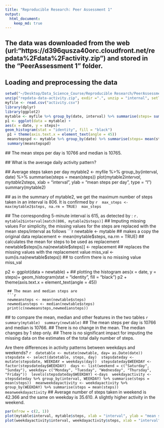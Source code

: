```yaml
---
title: "Reproducible Research: Peer Assessment 1"
output: 
  html_document:
    keep_md: true
---
```

## The data was downloaded from the web (url:"https://d396qusza40orc.cloudfront.net/repdata%2Fdata%2Factivity.zip") and stored in the "PeerAssessment 1" folder. 

## Loading and preprocessing the data
```r
setwd("~/Desktop/Data_Science_Course/Reproducible Research/PeerAssessment 1")
unzip("repdata-data-activity.zip", exdir =".", unzip = "internal", setTimes = TRUE)
myfile <- read.csv("activity.csv")
library(dplyr) 
library(ggplot2)
mytable <- myfile %>% group_by(date, interval) %>% summarise(steps= sum(steps))
p1 <- ggplot(data = mytable) + 
aes(x = date, y = steps)+
geom_histogram(stat = "identity", fill = "black")
 p1 + theme(axis.text.x = element_text(angle = 45))
 meanstepspd <- mytable %>% group_by(date) %>% summarise(steps= mean(steps))
 summary(meanstepspd)
 ```
 ## The mean steps per day is 10766 and median is 10765. 
 
 ## What is the average daily activity pattern?
 
 ## Average steps taken per day 
 mytable2 <- myfile %>% group_by(interval, date) %>% summarise(steps = mean(steps))
 plot(mytable2$interval, mytable2$steps, xlab = "interval", ylab = "mean steps per day",  type = "l")
 summary(mytable2)
 
 ##  as in the summary of mytable2, we get the maximum number of steps taken in an interval is 806. It is confirmed by 
 ```r
 max_steps <- max(mytable2$steps, na.rm = TRUE)
 max_steps
 ```
 
 ## The corresponding 5-minute interval is 615, as detected by :
 ```r.
 mytable2$interval[match(806, mytable2$steps)]
 ```
 ## Imputing missing values
For simplicity, the missing values for the steps are replaced with the mean steps/interval as follows
 ```r
 newtable <- mytable ## makes a copy the original data
 replacement <- mean(mytable$steps, na.rm = TRUE) ## calculates the mean for steps to be used as replacement
 newtable$steps[is.na(newtable$steps)] <- replacement ## replaces the missing values with the replacement value
 miss_val <- sum(is.na(newtable$steps))  ## to confirm there is no missing value
 miss_val

 p2 <- ggplot(data = newtable) +             ## plotting the histogram
 aes(x = date, y = steps)+
 geom_histogram(stat = "identity", fill = "black")
 p2 + theme(axis.text.x = element_text(angle = 45))
```
 ## The mean and median steps are 
 ```r
 newmeansteps <- mean(newtable$steps)
 newmediansteps <- median(newtable$steps)
 print(c(newmeansteps,newmediansteps))
  ```
  
 ## to compare the mean, median and other features in the two tables
 ```r
 summary(mytable)
 summary(newtable) 
 ```
 ## The mean steps per day is 10766 and median is 10766. 
 ## There is no change in the mean. The median changes by 1 step only. 
 ## There is no significant impact for imputing the missing data on the estimates of the total daily number of steps.
 
 
 Are there differences in activity patterns between weekdays and weekends?
 ```r
 datetable <- mutate(newtable, day= as.Date(date))
 stepsdate <- select(datetable, steps, day)
 stepsdateday <- mutate(stepsdate, WEEKDAY = weekdays(day))
 stepsdateday$WEEKDAY <- factor(stepsdateday$WEEKDAY)
 days <- list(weekend = c("Saturday", "Sunday"), weekday= c("Monday", "Tuesday", "Wednesday", "Thursday", "Friday"))
 levels(stepsdateday$WEEKDAY) <-days
 weekdayactivity <- stepsdateday %>% group_by(interval, WEEKDAY) %>% summarise(steps = mean(steps))
 meanweekdayactivity <- weekdayactivity %>% group_by(WEEKDAY) %>% summarise(steps = mean(steps))
 meanweekdayactivity
 ```
 ## Average number of steps taken in weekend is 42.366 and the same on weekday is 35.610. A slightly higher activity in the weekend. 
 
 ```r
 par(mfrow = c(2, 1))
 plot(mytable$interval, mytable$steps, xlab = "interval", ylab = "mean steps per day",  type = "l")
 plot(weekdayactivity$interval, weekdayactivity$steps, xlab = "interval", ylab = "mean steps per day",  type = "l")
 ```
 
